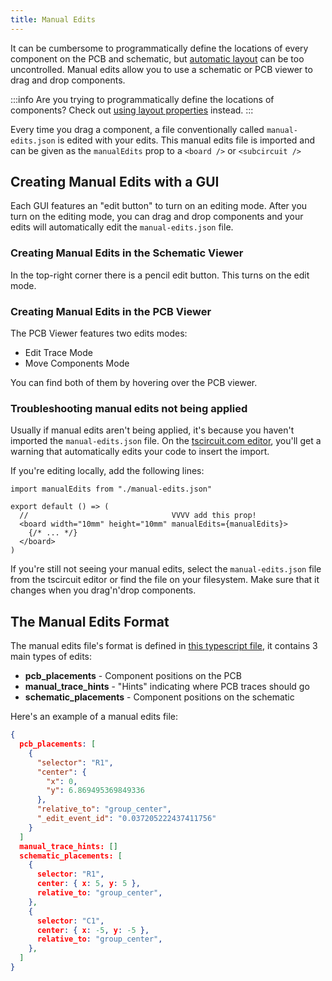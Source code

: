 ```yaml
---
title: Manual Edits
---
```


It can be cumbersome to programmatically define the locations of every component
on the PCB and schematic, but [automatic layout](./automatic-pcb-layout.mdx) can
be too uncontrolled. Manual edits allow you to use a schematic or PCB viewer
to drag and drop components.

:::info
Are you trying to programmatically define the locations of components? Check out
[using layout properties](./layout-properties.mdx) instead.
:::

Every time you drag a component, a file conventionally called `manual-edits.json`
is edited with your edits. This manual edits file is imported and can be given
as the `manualEdits` prop to a `<board />` or `<subcircuit />`

## Creating Manual Edits with a GUI

Each GUI features an "edit button" to turn on an editing mode. After you turn
on the editing mode, you can drag and drop components and your edits will
automatically edit the `manual-edits.json` file.

### Creating Manual Edits in the Schematic Viewer

In the top-right corner there is a pencil edit button. This turns on the edit
mode.

<YouTubeEmbed youtubeId="I4nH7D4K86I" />

### Creating Manual Edits in the PCB Viewer

The PCB Viewer features two edits modes:

- Edit Trace Mode
- Move Components Mode

You can find both of them by hovering over the PCB viewer.

<YouTubeEmbed youtubeId="KxLBWpUWB2M"/>

### Troubleshooting manual edits not being applied

Usually if manual edits aren't being applied, it's because you haven't imported
the `manual-edits.json` file. On the [tscircuit.com editor](https://tscircuit.com),
you'll get a warning that automatically edits your code to insert the import.

If you're editing locally, add the following lines:

```tsx
import manualEdits from "./manual-edits.json"

export default () => (
  //                                VVVV add this prop!
  <board width="10mm" height="10mm" manualEdits={manualEdits}>
    {/* ... */}
  </board>
)
```

If you're still not seeing your manual edits, select the `manual-edits.json`
file from the tscircuit editor or find the file on your filesystem. Make sure
that it changes when you drag'n'drop components.


## The Manual Edits Format


The manual edits file's format is defined in [this typescript file](https://github.com/tscircuit/props/blob/main/lib/manual-edits/manual_edits_file.ts), it contains 3 main types of edits:

- **pcb_placements** - Component positions on the PCB
- **manual_trace_hints** - "Hints" indicating where PCB traces should go
- **schematic_placements** - Component positions on the schematic

Here's an example of a manual edits file:

```json
{
  pcb_placements: [
    {
      "selector": "R1",
      "center": {
        "x": 0,
        "y": 6.869495369849336
      },
      "relative_to": "group_center",
      "_edit_event_id": "0.037205222437411756"
    }
  ]
  manual_trace_hints: []
  schematic_placements: [
    {
      selector: "R1",
      center: { x: 5, y: 5 },
      relative_to: "group_center",
    },
    {
      selector: "C1",
      center: { x: -5, y: -5 },
      relative_to: "group_center",
    },
  ]
}
```